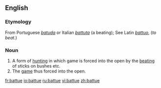 ==English==

===Etymology===
From Portuguese ''[[batuda]]'' or Italian ''[[battuta]]'' (a beating); See Latin ''[[battuo]]'', (''to beat.'')

===Noun===
{{en-noun|-}}

# A form of [[hunting]] in which game is forced into the open by the [[beating]] of sticks on bushes etc.
# The [[game]] thus forced into the open.

[[fr:battue]]
[[io:battue]]
[[ru:battue]]
[[vi:battue]]
[[zh:battue]]